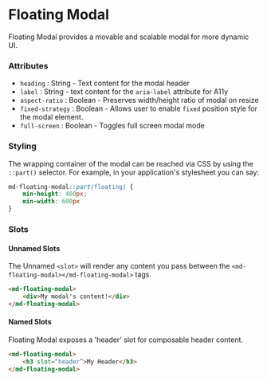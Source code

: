 
# Floating Modal

Floating Modal provides a movable and scalable modal for more dynamic UI.

### Attributes
- `heading` : String - Text content for the modal header
- `label` : String - text content for the `aria-label` attribute for A11y
- `aspect-ratio` : Boolean - Preserves width/height ratio of modal on resize
- `fixed-strategy` : Boolean - Allows user to enable `fixed` position style for the modal element.
- `full-screen` : Boolean - Toggles full screen modal mode

### Styling
The wrapping container of the modal can be reached via CSS by using the `::part()` selector. For example, in your application's stylesheet you can say:
```CSS
md-floating-modal::part(floating) {
    min-height: 400px;
    min-width: 600px
} 
```

### Slots
#### Unnamed Slots
The Unnamed `<slot>` will render any content you pass between the `<md-floating-modal></md-floating-modal>` tags.
```html
<md-floating-modal> 
    <div>My modal's content!</div> 
</md-floating-modal>
```

#### Named Slots
Floating Modal exposes a 'header' slot for composable header content.
```html
<md-floating-modal>
    <h3 slot=“header”>My Header</h3>
</md-floating-modal>
```

